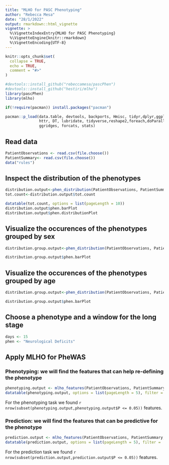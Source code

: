 ```yaml
---
title: "MLHO for PASC Phenotyping"
author: "Rebecca Mesa"
date: "28/1/2022"
output: rmarkdown::html_vignette
vignette: >
  %\VignetteIndexEntry{MLHO for PASC Phenotyping}
  %\VignetteEngine{knitr::rmarkdown}
  %\VignetteEncoding{UTF-8}
---
```


```r
knitr::opts_chunk$set(
  collapse = TRUE,
  echo = TRUE,
  comment = "#>"
)
```

```r
#devtools::install_github("rebeccamesa/pascPhen")
#devtools::install_github("hestiri/mlho")
library(pascPhen)
library(mlho)

if(!require(pacman)) install.packages("pacman")

pacman::p_load(data.table, devtools, backports, Hmisc, tidyr,dplyr,ggplot2,plyr,scales,readr,Rmisc,
               httr, DT, lubridate, tidyverse,reshape2,foreach,doParallel,caret,gbm,lubridate,praznik,
               ggridges, forcats, stats)
```

## Read data

```r
PatientObservations <- read.csv(file.choose())
PatientSummary<- read.csv(file.choose())
data("rules")
```

## Inspect the distribution of the phenotypes

```r
distribution.output<-phen_distribution(PatientObservations, PatientSummary, rules)
tot.count<-distribution.output$tot.count

datatable(tot.count, options = list(pageLength = 10))
distribution.output$phen.barPlot
distribution.output$phen.distributionPlot

```

## Visualize the occurences of the phenotypes grouped by sex

```r
distribution.group.output<-phen_distribution(PatientObservations, PatientSummary, rules, stratified_by = "sex")

distribution.group.output$phen.barPlot
```

## Visualize the occurences of the phenotypes grouped by age

```r
distribution.group.output<-phen_distribution(PatientObservations, PatientSummary, rules, stratified_by = "age_group")

distribution.group.output$phen.barPlot
```

## Choose a phenotype and a window for the long stage 

```r
days <- 15
phen <- "Neurological Deficits"
```

## Apply MLHO for PheWAS
### Phenotyping: we will find the features that can help re-defining the phenotype 

```r
phenotyping.output <- mlho_features(PatientObservations, PatientSummary, rules, days.long=days, phenotype=phen, MSMR.topn=50, classifier="GLM")
datatable(phenotyping.output, options = list(pageLength = 5), filter = 'bottom')
```
For the phenotyping task we found `r nrow(subset(phenotyping.output,phenotyping.output$P <= 0.05))` features.

### Prediction: we will find the features that can be predictive for the phenotype

```r
prediction.output <- mlho_features(PatientObservations, PatientSummary, rules, days.long=days, phenotype=phen, MSMR.topn=50, classifier="GLM", prediction = TRUE)
datatable(prediction.output, options = list(pageLength = 5), filter = 'bottom')
```
For the prediction task we found `r nrow(subset(prediction.output,prediction.output$P <= 0.05))` features.

